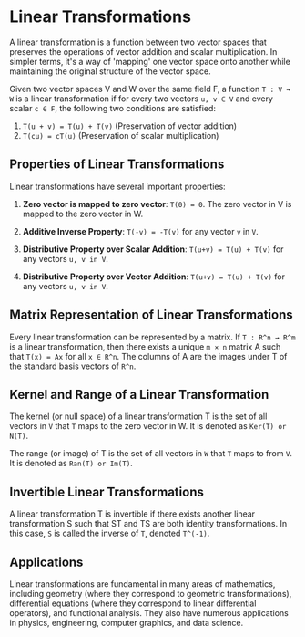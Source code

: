# Linear Transformations

A linear transformation is a function between two vector spaces that preserves the operations of vector addition and scalar multiplication. In simpler terms, it's a way of 'mapping' one vector space onto another while maintaining the original structure of the vector space.

Given two vector spaces V and W over the same field F, a function `T : V → W` is a linear transformation if for every two vectors `u, v ∈ V` and every scalar `c ∈ F`, the following two conditions are satisfied:

1. `T(u + v) = T(u) + T(v)` (Preservation of vector addition)
2. `T(cu) = cT(u)` (Preservation of scalar multiplication)

## Properties of Linear Transformations

Linear transformations have several important properties:

1. **Zero vector is mapped to zero vector**: `T(0) = 0`. The zero vector in V is mapped to the zero vector in W.

2. **Additive Inverse Property**: `T(-v) = -T(v)` for any vector `v` in `V`.

3. **Distributive Property over Scalar Addition**: `T(u+v) = T(u) + T(v)` for any vectors `u, v in V`.

4. **Distributive Property over Vector Addition**: `T(u+v) = T(u) + T(v)` for any vectors `u, v in V`.

## Matrix Representation of Linear Transformations

Every linear transformation can be represented by a matrix. If `T : R^n → R^m` is a linear transformation, then there exists a unique `m × n` matrix A such that `T(x) = Ax` for all `x ∈ R^n`. The columns of A are the images under T of the standard basis vectors of `R^n`.

## Kernel and Range of a Linear Transformation

The kernel (or null space) of a linear transformation T is the set of all vectors in `V` that `T` maps to the zero vector in W. It is denoted as `Ker(T) or N(T)`.

The range (or image) of T is the set of all vectors in `W` that `T` maps to from `V`. It is denoted as `Ran(T) or Im(T)`.

## Invertible Linear Transformations

A linear transformation T is invertible if there exists another linear transformation S such that ST and TS are both identity transformations. In this case, `S` is called the inverse of `T`, denoted `T^(-1)`.

## Applications

Linear transformations are fundamental in many areas of mathematics, including geometry (where they correspond to geometric transformations), differential equations (where they correspond to linear differential operators), and functional analysis. They also have numerous applications in physics, engineering, computer graphics, and data science.
